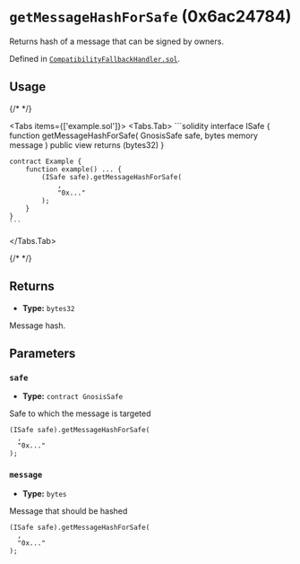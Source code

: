


<LegacyCallout />

# `getMessageHashForSafe` (0x6ac24784)



Returns hash of a message that can be signed by owners.




Defined in [`CompatibilityFallbackHandler.sol`](https://github.com/safe-global/safe-smart-account/tree/v1.3.0/contracts/handler/CompatibilityFallbackHandler.sol#L51).


## Usage

{/* <!-- vale off --> */}

<Tabs items={['example.sol']}>
  <Tabs.Tab>
    ```solidity
    interface ISafe {
        function getMessageHashForSafe(
            GnosisSafe safe,
            bytes memory message
        ) public view returns (bytes32)
    }

    contract Example {
        function example() ... {
            (ISafe safe).getMessageHashForSafe(
                ,
                "0x..."
            );
        }
    }
    ```
  </Tabs.Tab>
</Tabs>

{/* <!-- vale on --> */}

## Returns



  - **Type:** `bytes32`

  Message hash.




## Parameters

### `safe`

  - **Type:** `contract GnosisSafe`

  Safe to which the message is targeted

  ```solidity focus=2
  (ISafe safe).getMessageHashForSafe(
    ,
    "0x..."
  );
  ```


### `message`

  - **Type:** `bytes`

  Message that should be hashed

  ```solidity focus=3
  (ISafe safe).getMessageHashForSafe(
    ,
    "0x..."
  );
  ```





